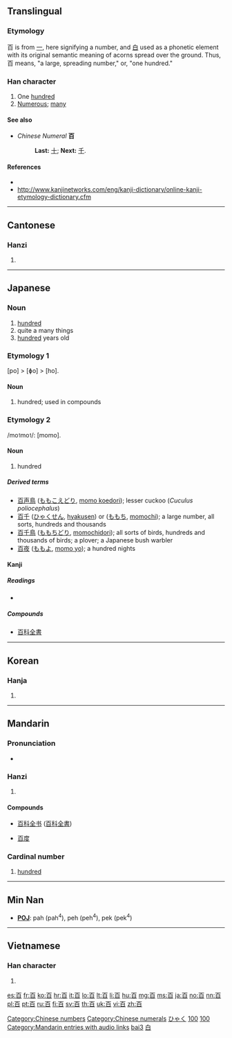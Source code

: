 {{also|佰|𦣻}}
==Translingual==
{{stroke order|type=animate}}
{{stroke order|strokes=6}}

===Etymology===
百 is from [[一]], here signifying a number, and [[白]] used as a phonetic element with its original semantic meaning of acorns spread over the ground. Thus, 百 means, "a large, spreading number," or, "one hundred."

===Han character===
{{Han char|rn=106|rad=白|as=01|sn=6|four=1060<sub>0</sub>|canj=一日 (MA)|ids=⿱[[一]][[白]]}}

# One [[hundred]]
# [[numerous|Numerous]]; [[many]]

====See also====
* ''Chinese Numeral'' '''百'''
*: '''Last:''' [[十]]; '''Next:''' [[千]].

====References====
* {{Han ref|kx=0785.040|dkj=22679|dj=1199.010|hdz=42643.010|uh=767E|ud=30334|bh=A6CA|bd=42698}}
* http://www.kanjinetworks.com/eng/kanji-dictionary/online-kanji-etymology-dictionary.cfm

[[Category:Chinese numbers]]
[[Category:Chinese numerals]]

----

==Cantonese==

===Hanzi===
{{yue-hanzi|jyut=|y=[[baak3]]}}

# {{defn|lang=yue|sort=白01}}

----

==Japanese==

===Noun===
{{ja-noun|k|hira=ひゃく|rom=hyaku}}

# [[hundred]]
# quite a many things
# [[hundred]] years old

===Etymology 1===
[po] > [ɸo] > [ho].

====Noun====
{{ja-noun|k|hira=ほ|rom=ho}}

# hundred; used in compounds

===Etymology 2===

/mo<small>1</small>mo<small>1</small>/: [momo].

====Noun====
{{ja-noun|k|hira=もも|rom=momo}}

# hundred

=====Derived terms=====
* [[百声鳥]] ([[ももこえどり]], [[momo koedori]]); lesser cuckoo (''Cuculus poliocephalus'')
* [[百千]] ([[ひゃくせん]], [[hyakusen]]) or ([[ももち]], [[momochi]]); a large number, all sorts, hundreds and thousands
* [[百千鳥]] ([[ももちどり]], [[momochidori]]); all sorts of birds, hundreds and thousands of birds; a plover; a Japanese bush warbler
* [[百夜]] ([[ももよ]], [[momo yo]]); a hundred nights

====Kanji====
{{ja-kanji|grade=1|rs=白01}}

=====Readings=====
* {{ja-readings|on=[[ひゃく]] (''hyaku''), [[びゃく]] (''byaku'')|kun=[[もも]] (''momo'')|nanori=[[お]] (''o''), [[ど]] (''do''), [[どう]] (''dō''), [[なり]] (''nari''), [[ひゃっ]] (''hyat''), [[ひゅく]] (''hyuku''), [[も]] (''mo''), [[もんど]] (''mondo''), [[ゆ]] (''yu'')}}

=====Compounds=====
{{top2}}
* [[百科全書]]
{{bottom}}

[[Category:1000 Japanese basic words|ひゃく]]
[[Category:Japanese numbers|100]]

----

==Korean==

===Hanja===
{{ko-hanja|hangeul=[[백]], [[맥]]|eumhun=일백|rv=baek, maek|mr=paek, maek|y=payk, mayk}}

# {{defn|lang=ko|sort=白01}}

[[Category:Korean numbers|100]]

----

==Mandarin==

===Pronunciation===
* {{audio|zh-bǎi.ogg|audio}}

===Hanzi===
{{cmn-hanzi|pin=[[bǎi]] ([[bai3]]), [[bó]] ([[bo2]])|wg=pai<sup>3</sup>, po<sup>2</sup>, mo<sup>4</sup>}}

# {{defn|lang=cmn|sort=白01}}

====Compounds====
{{top2}}
* [[百科全書|百科全书]] ([[百科全書]])
{{mid2}}
* [[百度]]
{{bottom}}

===Cardinal number===
{{cmn-car-num|ts|pin=bǎi|pint=bai3|rs=百00}}

# [[hundred]]

[[Category:Mandarin entries with audio links]]
[[Category:Mandarin numbers in simplified script|bai3]]
[[Category:Mandarin numbers in traditional script|白]]

----

==Min Nan==
* '''[[wikipedia:POJ|POJ]]''': pah (pah<sup>4</sup>), peh (peh<sup>4</sup>), pek (pek<sup>4</sup>)

----

==Vietnamese==

===Han character===
{{vi-hantu|[[bách]], [[bá]]|rs=白01}}

# {{defn|lang=vi|sort=白01}}

[[es:百]]
[[fr:百]]
[[ko:百]]
[[hr:百]]
[[it:百]]
[[lo:百]]
[[lt:百]]
[[li:百]]
[[hu:百]]
[[mg:百]]
[[ms:百]]
[[ja:百]]
[[no:百]]
[[nn:百]]
[[pl:百]]
[[pt:百]]
[[ru:百]]
[[fi:百]]
[[sv:百]]
[[th:百]]
[[uk:百]]
[[vi:百]]
[[zh:百]]